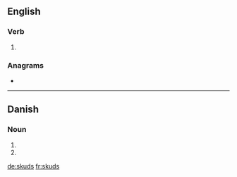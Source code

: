 ==English==

===Verb===
{{head|en|verb form}}

# {{en-third-person singular of|skud}}

===Anagrams===
* {{l|en|dusks}}

----

==Danish==

===Noun===
{{head|da|noun form|g=n}}

# {{genitive singular indefinite of|skud|lang=da}}
# {{genitive plural indefinite of|skud|lang=da}}

[[de:skuds]]
[[fr:skuds]]